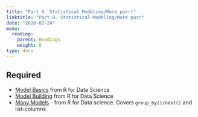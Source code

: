 ```yaml
---
title: "Part 8. Statistical Modeling/More purrr"
linktitle: "Part 8. Statistical Modeling/More purr"
date: "2020-02-24"
menu:
  reading:
    parent: Readings
    weight: 8
type: docs
---
```


## Required

- [Model Basics](https://r4ds.had.co.nz/model-basics.html) from R for Data Science
- [Model Building](https://r4ds.had.co.nz/model-building.html) from R for Data Science
- [Many Models](https://r4ds.had.co.nz/many-models.html) - from R for Data science. Covers `group_by()/nest()` and list-columns
